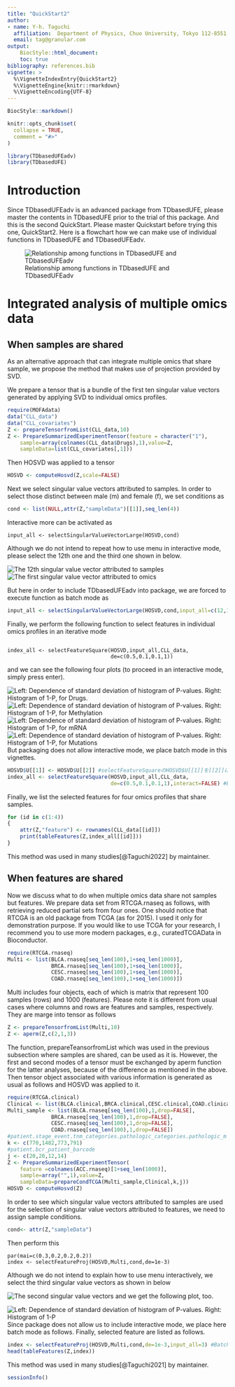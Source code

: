 ```yaml
---
title: "QuickStart2"
author:
- name: Y-h. Taguchi
  affiliation:  Department of Physics, Chuo University, Tokyo 112-8551, Japan
  email: tag@granular.com
output:   
    BiocStyle::html_document:
    toc: true
bibliography: references.bib
vignette: >
  %\VignetteIndexEntry{QuickStart2}
  %\VignetteEngine{knitr::rmarkdown}
  %\VignetteEncoding{UTF-8}
---
```


```r
BiocStyle::markdown()
```

```r
knitr::opts_chunk$set(
  collapse = TRUE,
  comment = "#>"
)
```

```r
library(TDbasedUFEadv)
library(TDbasedUFE)
```
# Introduction

Since TDbasedUFEadv is an advanced package from TDbasedUFE, please master the
contents in TDbasedUFE prior to the trial of this package. And this is the second QuickStart.
Please master Quickstart before trying this one, QuickStart2. Here is a flowchart 
how we can make use of individual functions in TDbasedUFE and TDbasedUFEadv.

![Relationship among functions in TDbasedUFE and TDbasedUFEadv](./flowchart2.jpg)

# Integrated analysis of multiple omics data

## When samples are shared

As an alternative approach that can integrate multiple omics that share sample, 
we propose the method that makes use of projection provided by SVD.

We prepare a tensor that is a bundle of the first ten singular value vectors 
generated by applying SVD to individual omics profiles.

```r
require(MOFAdata)
data("CLL_data")
data("CLL_covariates")
Z <- prepareTensorfromList(CLL_data,10)
Z <- PrepareSummarizedExperimentTensor(feature = character("1"),
    sample=array(colnames(CLL_data$Drugs),1),value=Z,
    sampleData=list(CLL_covariates[,1]))
```
Then HOSVD was applied to a tensor
```r
HOSVD <- computeHosvd(Z,scale=FALSE)
```
Next we select singular value vectors attributed to samples.
In order to select those distinct between male (m) and female (f),
we set conditions as
```r
cond <- list(NULL,attr(Z,"sampleData")[[1]],seq_len(4))
```
Interactive more can be activated as
```
input_all <- selectSingularValueVectorLarge(HOSVD,cond)
```

Although we do not intend to repeat how to use menu in interactive mode, please 
select the 12th one and the third one shown in below. 

![The 12th singular value vector attributed to samples](./fig15.jpg)
![The first singular value vector attributed to omics](./fig16.jpg)

But here in order to include TDbasedUFEadv into package, we are forced to
execute function as batch mode as
```r
input_all <- selectSingularValueVectorLarge(HOSVD,cond,input_all=c(12,1))
```
Finally,  we perform the following function to select features in individual 
omics profiles in an iterative mode
```

index_all <- selectFeatureSquare(HOSVD,input_all,CLL_data,
                                 de=c(0.5,0.1,0.1,1))
```
and we can see the following four plots (to proceed in an interactive mode, simply press enter).

![Left: Dependence of standard deviation of histogram of P-values. Right: Histogram of 1-P, for Drugs. ](./fig17.jpg)
![Left: Dependence of standard deviation of histogram of P-values. Right: Histogram of 1-P, for Methylation ](./fig18.jpg)
![Left: Dependence of standard deviation of histogram of P-values. Right: Histogram of 1-P, for mRNA ](./fig19.jpg)
![Left: Dependence of standard deviation of histogram of P-values. Right: Histogram of 1-P, for Mutations ](./fig20.jpg)
But packaging does not allow interactive mode, we place batch mode in this vignettes.

``` r
HOSVD$U[[1]] <- HOSVD$U[[2]] #selectFeatureSquareのHOSVD$U[[1]]を[[2]]にすればこれは不要
index_all <- selectFeatureSquare(HOSVD,input_all,CLL_data,
                                 de=c(0.5,0.1,0.1,1),interact=FALSE) #Batch mode
```
Finally, we list the selected features for four omics profiles that share samples.

```r
for (id in c(1:4))
{
    attr(Z,"feature") <- rownames(CLL_data[[id]])
    print(tableFeatures(Z,index_all[[id]]))
}
```

This method was used in many studies[@Taguchi2022] by maintainer. 


## When features are shared

Now we discuss what to do when multiple omics data share not samples but 
features. We prepare data set from RTCGA.rnaseq as follows, with retrieving 
reduced partial sets from four ones. One should notice that RTCGA is an old
package from TCGA (as for 2015). I used it only for demonstration purpose.
If you would like to use TCGA for your research, I recommend you to use
more modern packages, e.g., curatedTCGAData in Bioconductor.
```r
require(RTCGA.rnaseq)
Multi <- list(BLCA.rnaseq[seq_len(100),1+seq_len(1000)],
              BRCA.rnaseq[seq_len(100),1+seq_len(1000)],
              CESC.rnaseq[seq_len(100),1+seq_len(1000)],
              COAD.rnaseq[seq_len(100),1+seq_len(1000)])
```
Multi includes four objects, each of which is matrix that represent 100 samples (rows) and 1000 (features). Please note it is different from usual cases where columns and rows are features and samples, respectively. They are marge into tensor as follows
```r
Z <- prepareTensorfromList(Multi,10)
Z <- aperm(Z,c(2,1,3))
```
The function, prepareTeansorfromList which was used in the previous subsection where samples are shared, can be used as it is. However, the first and second modes of a tensor must be exchanged by aperm function for the latter analyses, because of the difference as mentioned in the above. Then tensor object associated with various information is generated as usual as follows and HOSVD was applied to it. 
``` r
require(RTCGA.clinical)
Clinical <- list(BLCA.clinical,BRCA.clinical,CESC.clinical,COAD.clinical)
Multi_sample <- list(BLCA.rnaseq[seq_len(100),1,drop=FALSE],
              BRCA.rnaseq[seq_len(100),1,drop=FALSE],
              CESC.rnaseq[seq_len(100),1,drop=FALSE],
              COAD.rnaseq[seq_len(100),1,drop=FALSE])
#patient.stage_event.tnm_categories.pathologic_categories.pathologic_m
k <- c(770,1482,773,791)
#patient.bcr_patient_barcode
j <- c(20,20,12,14)
Z <- PrepareSummarizedExperimentTensor(
    feature =colnames(ACC.rnaseq)[1+seq_len(1000)],
    sample=array("",1),value=Z,
    sampleData=prepareCondTCGA(Multi_sample,Clinical,k,j))
HOSVD <- computeHosvd(Z)
```
In order to see which singular value vectors attributed to samples are used for the selection of singular value vectors attributed to features, we need to assign sample conditions.
```r
cond<- attr(Z,"sampleData")
```
Then perform this 
```
par(mai=c(0.3,0.2,0.2,0.2))
index <- selectFeatureProj(HOSVD,Multi,cond,de=1e-3)
```
Although we do not intend to explain how to use menu interactively, 
we select the third singular value vectors as shown in below

![The second singular value vectors](./fig21.jpg)
and we get the following plot, too.

![Left: Dependence of standard deviation of histogram of P-values. Right: Histogram of 1-P](./fig22.jpg)
Since package does not allow us to include interactive mode, we place here batch mode as follows.
Finally, selected feature are listed as follows.
``` r
index <- selectFeatureProj(HOSVD,Multi,cond,de=1e-3,input_all=3) #Batch mode
head(tableFeatures(Z,index))
```

This method was used in many studies[@Taguchi2021] by maintainer. 

```r
sessionInfo()
```

